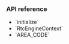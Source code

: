 <PlatformWrapper platform="windows">

### API reference

- <Link to="{{Global.API_REF_CPP_ROOT}}/class_irtcengine.html#api_irtcengine_initialize">`initialize`</Link>
- <Link to="{{Global.API_REF_CPP_ROOT}}/class_rtcengineconfig.html">`RtcEngineContext`</Link>
- <Link to="{{Global.API_REF_CPP_ROOT}}/enum_areacode.html">`AREA_CODE`</Link>
</PlatformWrapper>